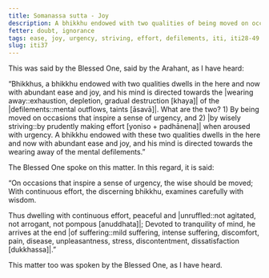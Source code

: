 ```yaml
---
title: Somanassa sutta - Joy
description: A bhikkhu endowed with two qualities of being moved on occasions that inspire a sense of urgency and by wisely striving when aroused with urgency, dwells in the here and now with abundant ease and joy, and his mind is directed towards the wearing away of the mental defilements.
fetter: doubt, ignorance
tags: ease, joy, urgency, striving, effort, defilements, iti, iti28-49
slug: iti37
---
```


This was said by the Blessed One, said by the Arahant, as I have heard:

“Bhikkhus, a bhikkhu endowed with two qualities dwells in the here and now with abundant ease and joy, and his mind is directed towards the |wearing away::exhaustion, depletion, gradual destruction [khaya]| of the |defilements::mental outflows, taints [āsavā]|. What are the two? 1) By being moved on occasions that inspire a sense of urgency, and 2) |by wisely striving::by prudently making effort [yoniso + padhānena]| when aroused with urgency. A bhikkhu endowed with these two qualities dwells in the here and now with abundant ease and joy, and his mind is directed towards the wearing away of the mental defilements.”

The Blessed One spoke on this matter. In this regard, it is said:

“On occasions that inspire a sense of urgency,
the wise should be moved;
With continuous effort, the discerning bhikkhu,
examines carefully with wisdom.

Thus dwelling with continuous effort,
peaceful and |unruffled::not agitated, not arrogant, not pompous [anuddhata]|;
Devoted to tranquility of mind,
he arrives at the end |of suffering::mild suffering, intense suffering, discomfort, pain, disease, unpleasantness, stress, discontentment, dissatisfaction [dukkhassa]|.”

This matter too was spoken by the Blessed One, as I have heard.